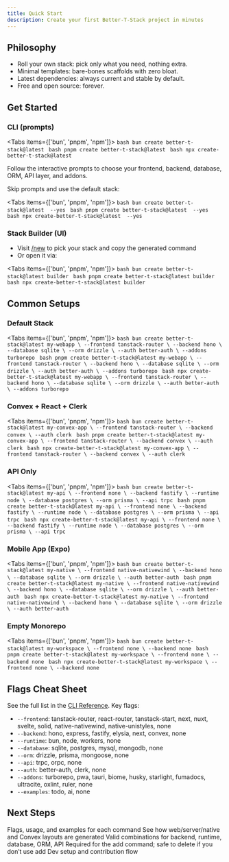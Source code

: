 ```yaml
---
title: Quick Start
description: Create your first Better-T-Stack project in minutes
---
```


## Philosophy

- Roll your own stack: pick only what you need, nothing extra.
- Minimal templates: bare-bones scaffolds with zero bloat.
- Latest dependencies: always current and stable by default.
- Free and open source: forever.

## Get Started

### CLI (prompts)

<Tabs items={['bun', 'pnpm', 'npm']}>
  <Tab value="bun">
    ```bash
    bun create better-t-stack@latest
    ```
  </Tab>
  <Tab value="pnpm">
    ```bash
    pnpm create better-t-stack@latest
    ```
  </Tab>
  <Tab value="npm">
    ```bash
    npx create-better-t-stack@latest
    ```
  </Tab>
</Tabs>

Follow the interactive prompts to choose your frontend, backend, database, ORM, API layer, and addons.

Skip prompts and use the default stack:

<Tabs items={['bun', 'pnpm', 'npm']}>
  <Tab value="bun">
    ```bash
    bun create better-t-stack@latest  --yes
    ```
  </Tab>
  <Tab value="pnpm">
    ```bash
    pnpm create better-t-stack@latest  --yes
    ```
  </Tab>
  <Tab value="npm">
    ```bash
    npx create-better-t-stack@latest  --yes
    ```
  </Tab>
</Tabs>

 

### Stack Builder (UI)

- Visit [/new](/new) to pick your stack and copy the generated command
- Or open it via:

<Tabs items={['bun', 'pnpm', 'npm']}>
  <Tab value="bun">
    ```bash
    bun create better-t-stack@latest builder
    ```
  </Tab>
  <Tab value="pnpm">
    ```bash
    pnpm create better-t-stack@latest builder
    ```
  </Tab>
  <Tab value="npm">
    ```bash
    npx create-better-t-stack@latest builder
    ```
  </Tab>
</Tabs>

## Common Setups

### Default Stack

<Tabs items={['bun', 'pnpm', 'npm']}>
  <Tab value="bun">
    ```bash
    bun create better-t-stack@latest my-webapp \
      --frontend tanstack-router \
      --backend hono \
      --database sqlite \
      --orm drizzle \
      --auth better-auth \
      --addons turborepo
    ```
  </Tab>
  <Tab value="pnpm">
    ```bash
    pnpm create better-t-stack@latest my-webapp \
      --frontend tanstack-router \
      --backend hono \
      --database sqlite \
      --orm drizzle \
      --auth better-auth \
      --addons turborepo
    ```
  </Tab>
  <Tab value="npm">
    ```bash
    npx create-better-t-stack@latest my-webapp \
      --frontend tanstack-router \
      --backend hono \
      --database sqlite \
      --orm drizzle \
      --auth better-auth \
      --addons turborepo
    ```
  </Tab>
</Tabs>

### Convex + React + Clerk

<Tabs items={['bun', 'pnpm', 'npm']}>
  <Tab value="bun">
    ```bash
    bun create better-t-stack@latest my-convex-app \
      --frontend tanstack-router \
      --backend convex \
      --auth clerk
    ```
  </Tab>
  <Tab value="pnpm">
    ```bash
    pnpm create better-t-stack@latest my-convex-app \
      --frontend tanstack-router \
      --backend convex \
      --auth clerk
    ```
  </Tab>
  <Tab value="npm">
    ```bash
    npx create-better-t-stack@latest my-convex-app \
      --frontend tanstack-router \
      --backend convex \
      --auth clerk
    ```
  </Tab>
</Tabs>

### API Only

<Tabs items={['bun', 'pnpm', 'npm']}>
  <Tab value="bun">
    ```bash
    bun create better-t-stack@latest my-api \
      --frontend none \
      --backend fastify \
      --runtime node \
      --database postgres \
      --orm prisma \
      --api trpc
    ```
  </Tab>
  <Tab value="pnpm">
    ```bash
    pnpm create better-t-stack@latest my-api \
      --frontend none \
      --backend fastify \
      --runtime node \
      --database postgres \
      --orm prisma \
      --api trpc
    ```
  </Tab>
  <Tab value="npm">
    ```bash
    npx create-better-t-stack@latest my-api \
      --frontend none \
      --backend fastify \
      --runtime node \
      --database postgres \
      --orm prisma \
      --api trpc
    ```
  </Tab>
</Tabs>

### Mobile App (Expo)

<Tabs items={['bun', 'pnpm', 'npm']}>
  <Tab value="bun">
    ```bash
    bun create better-t-stack@latest my-native \
      --frontend native-nativewind \
      --backend hono \
      --database sqlite \
      --orm drizzle \
      --auth better-auth
    ```
  </Tab>
  <Tab value="pnpm">
    ```bash
    pnpm create better-t-stack@latest my-native \
      --frontend native-nativewind \
      --backend hono \
      --database sqlite \
      --orm drizzle \
      --auth better-auth
    ```
  </Tab>
  <Tab value="npm">
    ```bash
    npx create-better-t-stack@latest my-native \
      --frontend native-nativewind \
      --backend hono \
      --database sqlite \
      --orm drizzle \
      --auth better-auth
    ```
  </Tab>
</Tabs>

### Empty Monorepo

<Tabs items={['bun', 'pnpm', 'npm']}>
  <Tab value="bun">
    ```bash
    bun create better-t-stack@latest my-workspace \
      --frontend none \
      --backend none
    ```
  </Tab>
  <Tab value="pnpm">
    ```bash
    pnpm create better-t-stack@latest my-workspace \
      --frontend none \
      --backend none
    ```
  </Tab>
  <Tab value="npm">
    ```bash
    npx create-better-t-stack@latest my-workspace \
      --frontend none \
      --backend none
    ```
  </Tab>
</Tabs>

## Flags Cheat Sheet

See the full list in the [CLI Reference](/docs/cli). Key flags:

- `--frontend`: tanstack-router, react-router, tanstack-start, next, nuxt, svelte, solid, native-nativewind, native-unistyles, none
- `--backend`: hono, express, fastify, elysia, next, convex, none
- `--runtime`: bun, node, workers, none
- `--database`: sqlite, postgres, mysql, mongodb, none
- `--orm`: drizzle, prisma, mongoose, none
- `--api`: trpc, orpc, none
- `--auth`: better-auth, clerk, none
- `--addons`: turborepo, pwa, tauri, biome, husky, starlight, fumadocs, ultracite, oxlint, ruler, none
- `--examples`: todo, ai, none

## Next Steps

<Cards>
  <Card href="/docs/cli" title="CLI (per-command)">
    Flags, usage, and examples for each command
  </Card>
  <Card href="/docs/project-structure" title="Project Structure">
    See how web/server/native and Convex layouts are generated
  </Card>
  <Card href="/docs/compatibility" title="Compatibility">
    Valid combinations for backend, runtime, database, ORM, API
  </Card>
  <Card href="/docs/bts-config" title="bts.jsonc">
    Required for the add command; safe to delete if you don’t use add
  </Card>
  <Card href="/docs/contributing" title="Contributing">
    Dev setup and contribution flow
  </Card>
</Cards>
